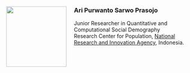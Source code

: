 ::: {#home}
![](images/ari-photo.jpg){width="160" style="float:left; margin-right:20px;"}

### Ari Purwanto Sarwo Prasojo

Junior Researcher in Quantitative and Computational Social Demography <br>
Research Center for Population, [National Research and Innovation Agency](https://brin.go.id/), Indonesia.

<a href="https://scholar.google.com/citations?user=VaSzfgkAAAAJ&hl" target="_blank">
  <i class="ai ai-google-scholar ai-2x" style="margin-right:10px;"></i>
</a>
<a href="https://github.com/aripurwantosp" target="_blank">
  <i class="fa-brands fa-github fa-2x" style="margin-right:10px;"></i>
</a>
<a href="https://github.com/aripurwantosp/aripurwantosp.github.io/blob/main/Prasojo_CV_ID_19052025.pdf" target="_blank">
  <i class="ai ai-cv ai-2x" style="margin-right:10px;"></i>
</a>
<a href="mailto:arip003@brin.go.id">
  <i class="fa fa-envelope fa-2x"></i>
</a>

:::